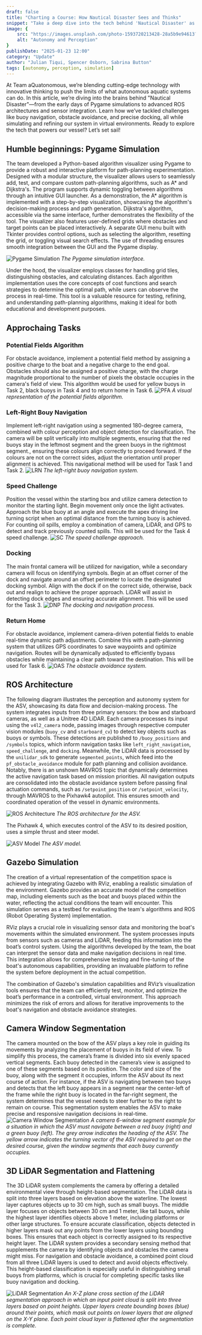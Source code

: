 ```yaml
---
draft: false
title: "Charting a Course: How Nautical Disaster Sees and Thinks"
snippet: "Take a deep dive into the tech behind 'Nautical Disaster' as Team aQuatonomous shares insights into path planning, ROS architecture, and sensor integration. Discover how advanced simulations and algorithms are shaping the future of autonomous aquatic navigation."
image: {
    src: "https://images.unsplash.com/photo-1593720213428-28a5b9e94613?&fit=crop&w=430&h=240",
    alt: "Autonomy and Perception"
}
publishDate: "2025-01-23 12:00"
category: "Update"
author: "Julian Tiqui, Spencer Osborn, Sabrina Button"
tags: [autonomy, perception, simulation]
---
```



At Team aQuatonomous, we’re blending cutting-edge technology with innovative thinking to push the limits of what autonomous aquatic systems can do. In this article, we’re diving into the brains behind "Nautical Disaster"—from the early days of Pygame simulations to advanced ROS architectures and sensor integration. Learn how we’ve tackled challenges like buoy navigation, obstacle avoidance, and precise docking, all while simulating and refining our system in virtual environments. Ready to explore the tech that powers our vessel? Let’s set sail!

## Humble beginnings: Pygame Simulation
The team developed a Python-based algorithm visualizer using Pygame to provide a robust and interactive platform for path-planning experimentation. Designed with a modular structure, the visualizer allows users to seamlessly add, test, and compare custom path-planning algorithms, such as A* and Dijkstra's. The program supports dynamic toggling between algorithms through an intuitive GUI launcher. As a demonstration, the A* algorithm is implemented with a step-by-step visualization, showcasing the algorithm's decision-making process and path generation. Dijkstra's algorithm, accessible via the same interface, further demonstrates the flexibility of the tool.
The visualizer also features user-defined grids where obstacles and target points can be placed interactively. A separate GUI menu built with Tkinter provides control options, such as selecting the algorithm, resetting the grid, or toggling visual search effects. The use of threading ensures smooth integration between the GUI and the Pygame display.

![Pygame Simulation](https://i.imgur.com/l480ykP.png)
*The Pygame simulation interface.*

Under the hood, the visualizer employs classes for handling grid tiles, distinguishing obstacles, and calculating distances. Each algorithm implementation uses the core concepts of cost functions and search strategies to determine the optimal path, while users can observe the process in real-time. This tool is a valuable resource for testing, refining, and understanding path-planning algorithms, making it ideal for both educational and development purposes.

## Approchaing Tasks     
### Potential Fields Algorithm
For obstacle avoidance, implement a potential field method by assigning a positive charge to the boat and a negative charge to the end goal. Obstacles should also be assigned a positive charge, with the charge magnitude proportional to the number of pixels the obstacle occupies in the camera's field of view. This algorithm would be used for yellow buoys in Task 2, black buoys in Task 4 and to return home in Task 6.
![PFA](https://i.imgur.com/OiwaSE1.png)
*A visual representation of the potential fields algorithm.*

### Left-Right Bouy Navigation
Implement left-right navigation using a segmented 180-degree camera, combined with colour perception and object detection for classification. The camera will be split vertically into multiple segments, ensuring that the red buoys stay in the leftmost segment and the green buoys in the rightmost segment., ensuring these colours align correctly to proceed forward. If the colours are not on the correct sides, adjust the orientation until proper alignment is achieved. This navigational method will be used for Task 1 and Task 2.
![LRN](https://i.imgur.com/1dBFZSY.png)
*The left-right buoy navigation system.*

### Speed Challenge
Position the vessel within the starting box and utilize camera detection to monitor the starting light. Begin movement only once the light activates. Approach the blue buoy at an angle and execute the apex driving line turning script when an optimal distance from the turning buoy is achieved. For counting oil spills, employ a combination of camera, LiDAR, and GPS to detect and track previously counted spills. This will be used for the Task 4 speed challenge.
![SC](https://i.imgur.com/aAiGRmv.png)
*The speed challenge approach.*

### Docking
The main frontal camera will be utilized for navigation, while a secondary camera will focus on identifying symbols. Begin at an offset corner of the dock and navigate around an offset perimeter to locate the designated docking symbol. Align with the dock if on the correct side, otherwise, back out and realign to achieve the proper approach. LiDAR will assist in detecting dock edges and ensuring accurate alignment. This will be used for the Task 3.
![DNP](https://i.imgur.com/pSZdCc1.png)
*The docking and navigation process.*

### Return Home
For obstacle avoidance, implement camera-driven potential fields to enable real-time dynamic path adjustments. Combine this with a path-planning system that utilizes GPS coordinates to save waypoints and optimize navigation. Routes will be dynamically adjusted to efficiently bypass obstacles while maintaining a clear path toward the destination. This will be used for Task 6.
![OAS](https://i.imgur.com/Er4RG1m.png)
*The obstacle avoidance system.*

## ROS Architecture
The following diagram illustrates the perception and autonomy system for the ASV, showcasing its data flow and decision-making process. The system integrates inputs from three primary sensors: the bow and starboard cameras, as well as a Unitree 4D LiDAR. Each camera processes its input using the `v4l2_camera` node, passing images through respective computer vision modules (`buoy_cv` and `starboard_cv`) to detect key objects such as buoys or symbols. These detections are published to `/buoy_positions` and `/symbols` topics, which inform navigation tasks like `left_right_navigation`, `speed_challenge`, and `docking`. Meanwhile, the LiDAR data is processed by the `unilidar_sdk` to generate `segmented_points`, which feed into the `pf_obstacle_avoidance` module for path planning and collision avoidance. Notably, there is an unshown MAVROS topic that dynamically determines the active navigation task based on mission priorities. All navigation outputs are consolidated into the obstacle avoidance system before passing final actuation commands, such as `/setpoint_position` or `/setpoint_velocity`, through MAVROS to the Pixhawk4 autopilot. This ensures smooth and coordinated operation of the vessel in dynamic environments.

![ROS Architecture](https://i.imgur.com/CxsYdYH.png)
*The ROS architecture for the ASV.*

The Pixhawk 4, which executes control of the ASV to its desired position, uses a simple thrust and steer model.

![ASV Model](https://i.imgur.com/aF2GFjG.png)
*The ASV model.*

## Gazebo Simulation
The creation of a virtual representation of the competition space is achieved by integrating Gazebo with RViz, enabling a realistic simulation of the environment. Gazebo provides an accurate model of the competition map, including elements such as the boat and buoys placed within the water, reflecting the actual conditions the team will encounter. This simulation serves as a testbed for evaluating the team's algorithms and ROS (Robot Operating System) implementation.

RViz plays a crucial role in visualizing sensor data and monitoring the boat's movements within the simulated environment. The system processes inputs from sensors such as cameras and LiDAR, feeding this information into the boat’s control system. Using the algorithms developed by the team, the boat can interpret the sensor data and make navigation decisions in real time. This integration allows for comprehensive testing and fine-tuning of the boat's autonomous capabilities, providing an invaluable platform to refine the system before deployment in the actual competition.

The combination of Gazebo's simulation capabilities and RViz’s visualization tools ensures that the team can efficiently test, monitor, and optimize the boat’s performance in a controlled, virtual environment. This approach minimizes the risk of errors and allows for iterative improvements to the boat's navigation and obstacle avoidance strategies.

## Camera Window Segmentation
The camera mounted on the bow of the ASV plays a key role in guiding its movements by analyzing the placement of buoys in its field of view. To simplify this process, the camera’s frame is divided into six evenly spaced vertical segments. Each buoy detected in the camera’s view is assigned to one of these segments based on its position. The color and size of the buoy, along with the segment it occupies, inform the ASV about its next course of action. For instance, if the ASV is navigating between two buoys and detects that the left buoy appears in a segment near the center-left of the frame while the right buoy is located in the far-right segment, the system determines that the vessel needs to steer further to the right to remain on course. This segmentation system enables the ASV to make precise and responsive navigation decisions in real-time.
![Camera Window Segmentation](https://i.imgur.com/9dFtUVB.png)
*A camera 6-window segment example for a situation in which the ASV must navigate between a red buoy (right) and a green buoy (left). The grey arrow indicates the heading of the ASV. The yellow arrow indicates the turning vector of the ASV required to get on the desired course, given the window segments that each buoy currently occupies.*

## 3D LiDAR Segmentation and Flattening
The 3D LiDAR system complements the camera by offering a detailed environmental view through height-based segmentation. The LiDAR data is split into three layers based on elevation above the waterline. The lowest layer captures objects up to 30 cm high, such as small buoys. The middle layer focuses on objects between 30 cm and 1 meter, like tall buoys, while the highest layer identifies objects above 1 meter, including platforms or other large structures. To ensure accurate classification, objects detected in higher layers mask out any points from the lower layers using bounding boxes. This ensures that each object is correctly assigned to its respective height layer. The LiDAR system provides a secondary sensing method that supplements the camera by identifying objects and obstacles the camera might miss. For navigation and obstacle avoidance, a combined point cloud from all three LiDAR layers is used to detect and avoid objects effectively. This height-based classification is especially useful in distinguishing small buoys from platforms, which is crucial for completing specific tasks like buoy navigation and docking.

![LiDAR Segmentation](https://i.imgur.com/q25vdfI.png)
*An X-Z plane cross section of the LiDAR segmentation approach in which an input point cloud is split into three layers based on point heights. Upper layers create bounding boxes (blue) around their points, which mask out points on lower layers that are aligned on the X-Y plane. Each point cloud layer is flattened after the segmentation is complete.*